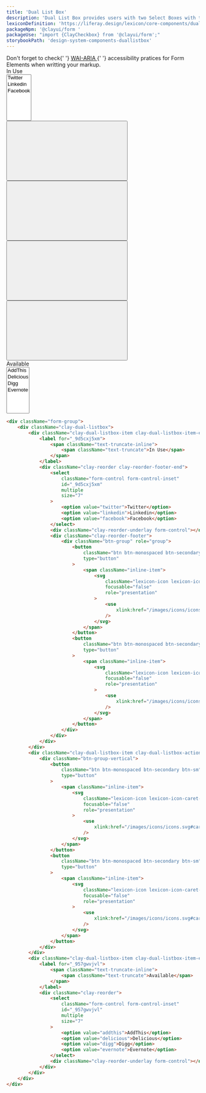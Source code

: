 ```yaml
---
title: 'Dual List Box'
description: 'Dual List Box provides users with two Select Boxes with the ability to move items between lists.'
lexiconDefinition: 'https://liferay.design/lexicon/core-components/dual-listbox/'
packageNpm: '@clayui/form '
packageUse: "import {ClayCheckbox} from '@clayui/form';"
storybookPath: 'design-system-components-duallistbox'
---
```


<div className="clay-site-alert alert alert-warning">
	Don't forget to check{' '}
	<a href="https://www.w3.org/TR/wai-aria-practices/#aria_lh_form">
		WAI-ARIA
	</a>{' '}
	accessibility pratices for Form Elements when writting your markup.
</div>

<div className="sheet-example">
	<div className="form-group">
		<div className="clay-dual-listbox">
			<div className="clay-dual-listbox-item clay-dual-listbox-item-expand">
				<label for="_9d5cxj5xm">
					<span className="text-truncate-inline">
						<span className="text-truncate">In Use</span>
					</span>
				</label>
				<div className="clay-reorder clay-reorder-footer-end">
					<select
						className="form-control form-control-inset"
						id="_9d5cxj5xm"
						multiple
						size="7"
					>
						<option value="twitter">Twitter</option>
						<option value="linkedin">Linkedin</option>
						<option value="facebook">Facebook</option>
					</select>
					<div className="clay-reorder-underlay form-control"></div>
					<div className="clay-reorder-footer">
						<div className="btn-group" role="group">
							<button
								className="btn btn-monospaced btn-secondary btn-sm"
								type="button"
							>
								<span className="inline-item">
									<svg
										className="lexicon-icon lexicon-icon-caret-top"
										focusable="false"
										role="presentation"
									>
										<use xlink:href="/images/icons/icons.svg#caret-top" />
									</svg>
								</span>
							</button>
							<button
								className="btn btn-monospaced btn-secondary btn-sm"
								type="button"
							>
								<span className="inline-item">
									<svg
										className="lexicon-icon lexicon-icon-caret-bottom"
										focusable="false"
										role="presentation"
									>
										<use xlink:href="/images/icons/icons.svg#caret-bottom" />
									</svg>
								</span>
							</button>
						</div>
					</div>
				</div>
			</div>
			<div className="clay-dual-listbox-item clay-dual-listbox-actions">
				<div className="btn-group-vertical">
					<button
						className="btn btn-monospaced btn-secondary btn-sm"
						type="button"
					>
						<span className="inline-item">
							<svg
								className="lexicon-icon lexicon-icon-caret-right"
								focusable="false"
								role="presentation"
							>
								<use xlink:href="/images/icons/icons.svg#caret-right" />
							</svg>
						</span>
					</button>
					<button
						className="btn btn-monospaced btn-secondary btn-sm"
						type="button"
					>
						<span className="inline-item">
							<svg
								className="lexicon-icon lexicon-icon-caret-left"
								focusable="false"
								role="presentation"
							>
								<use xlink:href="/images/icons/icons.svg#caret-left" />
							</svg>
						</span>
					</button>
				</div>
			</div>
			<div className="clay-dual-listbox-item clay-dual-listbox-item-expand">
				<label for="_957gwvjvl">
					<span className="text-truncate-inline">
						<span className="text-truncate">Available</span>
					</span>
				</label>
				<div className="clay-reorder">
					<select
						className="form-control form-control-inset"
						id="_957gwvjvl"
						multiple
						size="7"
					>
						<option value="addthis">AddThis</option>
						<option value="delicious">Delicious</option>
						<option value="digg">Digg</option>
						<option value="evernote">Evernote</option>
					</select>
					<div className="clay-reorder-underlay form-control"></div>
				</div>
			</div>
		</div>
	</div>
</div>

```html
<div className="form-group">
	<div className="clay-dual-listbox">
		<div className="clay-dual-listbox-item clay-dual-listbox-item-expand">
			<label for="_9d5cxj5xm">
				<span className="text-truncate-inline">
					<span className="text-truncate">In Use</span>
				</span>
			</label>
			<div className="clay-reorder clay-reorder-footer-end">
				<select
					className="form-control form-control-inset"
					id="_9d5cxj5xm"
					multiple
					size="7"
				>
					<option value="twitter">Twitter</option>
					<option value="linkedin">Linkedin</option>
					<option value="facebook">Facebook</option>
				</select>
				<div className="clay-reorder-underlay form-control"></div>
				<div className="clay-reorder-footer">
					<div className="btn-group" role="group">
						<button
							className="btn btn-monospaced btn-secondary btn-sm"
							type="button"
						>
							<span className="inline-item">
								<svg
									className="lexicon-icon lexicon-icon-caret-top"
									focusable="false"
									role="presentation"
								>
									<use
										xlink:href="/images/icons/icons.svg#caret-top"
									/>
								</svg>
							</span>
						</button>
						<button
							className="btn btn-monospaced btn-secondary btn-sm"
							type="button"
						>
							<span className="inline-item">
								<svg
									className="lexicon-icon lexicon-icon-caret-bottom"
									focusable="false"
									role="presentation"
								>
									<use
										xlink:href="/images/icons/icons.svg#caret-bottom"
									/>
								</svg>
							</span>
						</button>
					</div>
				</div>
			</div>
		</div>
		<div className="clay-dual-listbox-item clay-dual-listbox-actions">
			<div className="btn-group-vertical">
				<button
					className="btn btn-monospaced btn-secondary btn-sm"
					type="button"
				>
					<span className="inline-item">
						<svg
							className="lexicon-icon lexicon-icon-caret-right"
							focusable="false"
							role="presentation"
						>
							<use
								xlink:href="/images/icons/icons.svg#caret-right"
							/>
						</svg>
					</span>
				</button>
				<button
					className="btn btn-monospaced btn-secondary btn-sm"
					type="button"
				>
					<span className="inline-item">
						<svg
							className="lexicon-icon lexicon-icon-caret-left"
							focusable="false"
							role="presentation"
						>
							<use
								xlink:href="/images/icons/icons.svg#caret-left"
							/>
						</svg>
					</span>
				</button>
			</div>
		</div>
		<div className="clay-dual-listbox-item clay-dual-listbox-item-expand">
			<label for="_957gwvjvl">
				<span className="text-truncate-inline">
					<span className="text-truncate">Available</span>
				</span>
			</label>
			<div className="clay-reorder">
				<select
					className="form-control form-control-inset"
					id="_957gwvjvl"
					multiple
					size="7"
				>
					<option value="addthis">AddThis</option>
					<option value="delicious">Delicious</option>
					<option value="digg">Digg</option>
					<option value="evernote">Evernote</option>
				</select>
				<div className="clay-reorder-underlay form-control"></div>
			</div>
		</div>
	</div>
</div>
```
